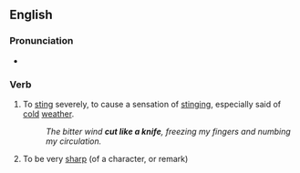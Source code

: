 ==English==

===Pronunciation===
* {{audio|En-au-cut like a knife.ogg|Audio (AU)|lang=en}}

===Verb===
{{head|en|verb}}

# {{lb|en|simile}} To [[sting]] severely, to cause a sensation of [[stinging]], especially said of [[cold]] [[weather]].
#: ''The bitter wind '''cut like a knife''', freezing my fingers and numbing my circulation.''
# {{lb|en|simile}} To be very [[sharp]] (of a character, or remark)